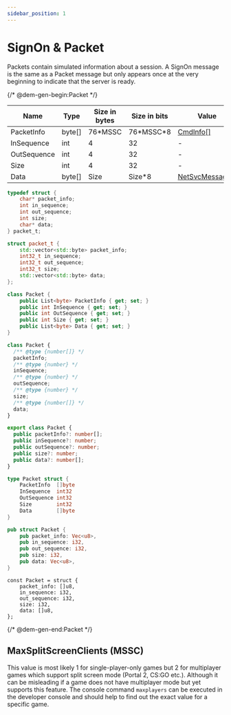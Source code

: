 ```yaml
---
sidebar_position: 1
---
```


# SignOn & Packet

Packets contain simulated information about a session. A SignOn message is the same as a Packet message but only
appears once at the very beginning to indicate that the server is ready.

{/* @dem-gen-begin:Packet */}

<Tabs groupId="lang">
<TabItem value="overview" label="Overview">

| Name | Type | Size in bytes | Size in bits | Value |
| --- | --- | --- | --- | --- |
| PacketInfo | byte[] | 76*MSSC | 76*MSSC\*8 | [CmdInfo[]](/classes/cmdinfo.mdx) |
| InSequence | int | 4 | 32 | - |
| OutSequence | int | 4 | 32 | - |
| Size | int | 4 | 32 | - |
| Data | byte[] | Size | Size\*8 | [NetSvcMessage[]](/classes/netsvc/netsvc.mdx) |

</TabItem>
<TabItem value="c" label="C">

```c
typedef struct {
    char* packet_info;
    int in_sequence;
    int out_sequence;
    int size;
    char* data;
} packet_t;
```

</TabItem>
<TabItem value="cpp" label="C++">

```cpp
struct packet_t {
    std::vector<std::byte> packet_info;
    int32_t in_sequence;
    int32_t out_sequence;
    int32_t size;
    std::vector<std::byte> data;
};
```

</TabItem>
<TabItem value="csharp" label="C#">

```csharp
class Packet {
    public List<byte> PacketInfo { get; set; }
    public int InSequence { get; set; }
    public int OutSequence { get; set; }
    public int Size { get; set; }
    public List<byte> Data { get; set; }
}
```

</TabItem>
<TabItem value="js" label="JS">

```js
class Packet {
  /** @type {number[]} */
  packetInfo;
  /** @type {number} */
  inSequence;
  /** @type {number} */
  outSequence;
  /** @type {number} */
  size;
  /** @type {number[]} */
  data;
}
```

</TabItem>
<TabItem value="ts" label="TS">

```ts
export class Packet {
  public packetInfo?: number[];
  public inSequence?: number;
  public outSequence?: number;
  public size?: number;
  public data?: number[];
}
```

</TabItem>
<TabItem value="go" label="Go">

```go
type Packet struct {
	PacketInfo  []byte
	InSequence  int32
	OutSequence int32
	Size        int32
	Data        []byte
}
```

</TabItem>
<TabItem value="rust" label="Rust">

```rust
pub struct Packet {
    pub packet_info: Vec<u8>,
    pub in_sequence: i32,
    pub out_sequence: i32,
    pub size: i32,
    pub data: Vec<u8>,
}
```

</TabItem>
<TabItem value="zig" label="Zig">

```zig
const Packet = struct {
    packet_info: []u8,
    in_sequence: i32,
    out_sequence: i32,
    size: i32,
    data: []u8,
};
```

</TabItem>
</Tabs>

{/* @dem-gen-end:Packet */}

## MaxSplitScreenClients (MSSC)

This value is most likely 1 for single-player-only games but 2 for multiplayer games which support split screen mode
(Portal 2, CS:GO etc.). Although it can be misleading if a game does not have multiplayer mode but yet supports this
feature. The console command `maxplayers` can be executed in the developer console and should help to find out the exact
value for a specific game.
